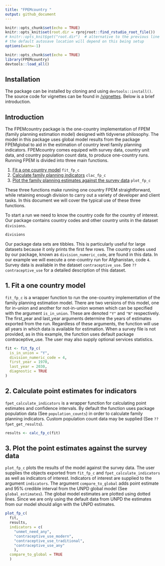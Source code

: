 ```yaml
---
title: "FPEMcountry "
output: github_document
---
```

```r
knitr::opts_chunk$set(echo = TRUE)
knitr::opts_knit$set(root.dir = rprojroot::find_rstudio_root_file())
# knitr::opts_knit$get("root.dir")  # alternative to the previous line
# the default autosave location will depend on this being setup
options(warn=-1)
```


```r
knitr::opts_chunk$set(echo = TRUE)
library(FPEMcountry)
devtools::load_all()
```
<!-- badges: start -->
<!-- add new release the one below is old -->
<!--  [![DOI](https://zenodo.org/badge/DOI/10.5281/zenodo.3899454.svg)](https://doi.org/10.5281/zenodo.3899454) -->
<!-- badges: end -->

## Installation
The package can be installed by cloning and using `devtools::install()`. The source code for vignettes can be found in [/vignettes](https://github.com/FPcounts/FPEMcountry/tree/master/vignettes). Below is a brief introduction.

## Introduction
The FPEMcountry package is the one-country implementation of FPEM (family planning estimation model) designed with tidyverse philosophy. The model in this package uses global model results from the package FPEMglobal to aid in the estimation of country level family planning indicators. FPEMcountry comes equiped with survey data, country unit data, and country population count data, to produce one-country runs. Running FPEM is divided into three main functions.

1. [Fit a one country model](#fit) `fit_fp_c`
2. [Calculate family planning indicators](#results) `clac_fp_c`
3. [Plot the family planning estimates against the survey data](#plot) `plot_fp_c`

These three functions make running one country FPEM straightforward, while retaining enough division to carry out a variety of developer and client tasks. In this document we will cover the typical use of these three functions.

To start a run we need to know the country code for the country of interest. Our package contains country codes and other country units in the dataset `divisions`.

```r
divisions
```

Our package data sets are tibbles. This is particularly useful for large datasets because it only prints the first few rows. The country codes used by our package, known as `division_numeric_code`, are found in this data. In our example we will execute a one-country run for Afghanistan, code `4`. Survey data is available in the dataset `contraceptive_use`. See `??contraceptive_use` for a detailed description of this dataset.


## <a name="fit"></a>
## 1. Fit a one country model
`fit_fp_c` is a wrapper function to run the one-country implementation of the family planning estimation model. There are two versions of this model, one for in-union and another for not-in-union women which can be specified with the argument `is_in_union`. These are denoted `"Y"` and `"N"` respectively. The first_year and last_year arguments determine the years of estimates exported from the run. Regardless of these arguments, the function will use all years in which data is available for estimation. When a survey file is not provided, as in this example, the function uses default package contraceptive_use. The user may also supply optional services statistics.
```r
fit <- fit_fp_c(
  is_in_union = "Y",
  division_numeric_code = 4,
  first_year = 1970,
  last_year = 2030,
  diagnostic = TRUE
)
```


## <a name="results"></a>
## 2. Calculate point estimates for indicators
`fpet_calculate_indicators` is a wrapper function for calculating point estimates and confidence intervals. By default the function uses package population data (See `population_counts`) in order to calculate family planning indicators. Custom population count data may be supplied (See `??fpet_get_results`).
```r
results <- calc_fp_c(fit)
```

## <a name="plot"></a>
## 3. Plot the  point estimates against the survey data
`plot_fp_c` plots the results of the model against the survey data. The user supplies the objects exported from `fit_fp_c` and `fpet_calculate_indicators` as well as indicators of interest. Indicators of interest are supplied to the argument `indicators`. The argument `compare_to_global` adds point estimate and 95% credible interval from the UNPD global model (See `global_estimates`). The global model estimates are plotted using dotted lines. Since we are only using the default data from UNPD the estimates from our model should align with the UNPD estimates.
```r
plot_fp_c(
  fit,
  results,
  indicators = c(
    "unmet_need_any",
    "contraceptive_use_modern",
    "contraceptive_use_traditional",
    "contraceptive_use_any"
    ),
  compare_to_global = TRUE
  )
```
